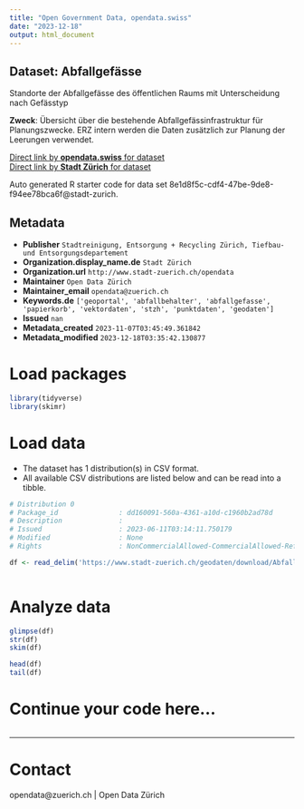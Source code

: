 ```yaml
---
title: "Open Government Data, opendata.swiss"
date: "2023-12-18"
output: html_document
---
```


## Dataset: Abfallgefässe

Standorte der Abfallgefässe des öffentlichen Raums mit Unterscheidung nach Gefässtyp

**Zweck**: Übersicht über die bestehende Abfallgefässinfrastruktur für Planungszwecke. ERZ intern werden die Daten zusätzlich zur Planung der Leerungen verwendet. 

[Direct link by **opendata.swiss** for dataset](https://opendata.swiss/de/dataset/abfallgefasse1)<br>
[Direct link by **Stadt Zürich** for dataset](https://data.stadt-zuerich.ch/dataset/geo_abfallgefaesse)

Auto generated R starter code for data set 8e1d8f5c-cdf4-47be-9de8-f94ee78bca6f@stadt-zurich.

## Metadata

- **Publisher** `Stadtreinigung, Entsorgung + Recycling Zürich, Tiefbau- und Entsorgungsdepartement`
- **Organization.display_name.de** `Stadt Zürich`
- **Organization.url** `http://www.stadt-zuerich.ch/opendata`
- **Maintainer** `Open Data Zürich`
- **Maintainer_email** `opendata@zuerich.ch`
- **Keywords.de** `['geoportal', 'abfallbehalter', 'abfallgefasse', 'papierkorb', 'vektordaten', 'stzh', 'punktdaten', 'geodaten']`
- **Issued** `nan`
- **Metadata_created** `2023-11-07T03:45:49.361842`
- **Metadata_modified** `2023-12-18T03:35:42.130877`


# Load packages

```r

library(tidyverse)
library(skimr)

```

# Load data

-   The dataset has 1 distribution(s) in CSV format.
-   All available CSV distributions are listed below and can be read into a tibble.

```r

# Distribution 0
# Package_id               : dd160091-560a-4361-a10d-c1960b2ad78d
# Description              : 
# Issued                   : 2023-06-11T03:14:11.750179
# Modified                 : None
# Rights                   : NonCommercialAllowed-CommercialAllowed-ReferenceNotRequired

df <- read_delim('https://www.stadt-zuerich.ch/geodaten/download/Abfallgefaesse?format=10008')



```

# Analyze data

```r

glimpse(df)
str(df)
skim(df)

head(df)
tail(df)

```

# Continue your code here...

```r

```

------------------------------------------------------------------------

# Contact

opendata@zuerich.ch | Open Data Zürich
